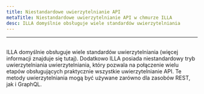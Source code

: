 ```yaml
---
title: Niestandardowe uwierzytelnianie API
metaTitle: Niestandardowe uwierzytelnianie API w chmurze ILLA
desc: ILLA domyślnie obsługuje wiele standardów uwierzytelniania
---
```


* * *

## <Heading hidden>Niestandardowe uwierzytelnianie API</Heading>

ILLA domyślnie obsługuje wiele standardów uwierzytelniania (więcej informacji znajduje się tutaj). 
Dodatkowo ILLA posiada niestandardowy tryb uwierzytelniania uwierzytelniania, który pozwala na połączenie wielu etapów obsługujących praktycznie wszystkie uwierzytelnianie API. 
Te metody uwierzytelniania mogą być używane zarówno dla zasobów REST, jak i GraphQL.
